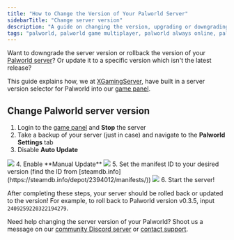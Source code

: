 ```yaml
---
title: "How to Change the Version of Your Palworld Server"
sidebarTitle: "Change server version"
description: "A guide on changing the version, upgrading or downgrading, of your Palworld server."
tags: "palworld, palworld game multiplayer, palworld always online, palworld community server, palworld update version, palworld server update"
---
```


Want to downgrade the server version or rollback the version of your [Palworld server](https://xgamingserver.com/palworld-server-hosting)? Or update it to a specific version which isn't the latest release?

This guide explains how, we at [XGamingServer](https://xgamingserver.com), have built in a server version selector for Palworld into our [game panel](https://game.xgamingserver.com).

## Change Palworld server version

1. Login to the [game panel](https://game.xgamingserver.com) and **Stop** the server
2. Take a backup of your server (just in case) and navigate to the **Palworld Settings** tab
3. Disable **Auto Update**
<Frame>
  <img src="/images/games/palworld/auto-update-palworld.png" />
</Frame>
4. Enable **Manual Update**
<Frame>
  <img src="/images/games/palworld/manual-update-palworld.png" />
</Frame>
5. Set the manifest ID to your desired version (find the ID from [steamdb.info](https://steamdb.info/depot/2394012/manifests/))
<Frame>
  <img src="/images/games/palworld/palworld-manifest-id.png" />
</Frame>
6. Start the server!

After completing these steps, your server should be rolled back or updated to the version! For example, to roll back to Palworld version v0.3.5, input `2409259220322194279`.

Need help changing the server version of your Palworld? Shoot us a message on our
[community Discord server](https://xgamingserver.com/discord) or [contact support](https://xgamingserver.com/support).